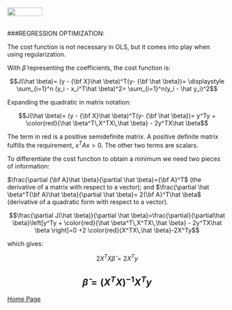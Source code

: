 <br>
<a href="http://rinterested.github.io/statistics/index.html">
<img HEIGHT="20" WIDTH="80" src="https://cloud.githubusercontent.com/assets/9312897/10556783/a27a26fa-745c-11e5-9b1a-2d5bd737387a.PNG"></a>
<br><br>

###REGRESSION OPTIMIZATION:
<br>

The cost function is not necessary in OLS, but it comes into play when using regularization.

With $\hat \beta$ representing the coefficients, the cost function is:

$$J(\hat \beta)= (y - {\bf X}\hat \beta)^T(y- {\bf \hat \beta})= \displaystyle \sum_{i=1}^n (y_i - x_i^T\hat \beta)^2= \sum_{i=1}^n(y_i - \hat y_i)^2$$

Expanding the quadratic in matrix notation:

$$J(\hat \beta)= (y - {\bf X}\hat \beta)^T(y- {\bf \hat \beta})= y^Ty + \color{red}{\hat \beta^T\,X^TX\,\hat \beta} - 2y^TX\hat \beta$$

The term in red is a positive semidefinite matrix. A positive definite matrix fulfills the requirement, $x^TAx>0$. The other two terms are scalars.

To differentiate the cost function to obtain a minimum we need two pieces of information:

$\frac{\partial {\bf A}\hat \beta}{\partial \hat \beta}={\bf A}^T$ (the derivative of a matrix with respect to a vector); and $\frac{\partial \hat \beta^T{\bf A}\hat \beta}{\partial \hat \beta}= 2{\bf A}^T\hat \beta$ (derivative of a quadratic form with respect to a vector).

$$\frac{\partial J(\hat \beta)}{\partial \hat \beta}=\frac{\partial}{\partial\hat \beta}\left[y^Ty + \color{red}{\hat \beta^T\,X^TX\,\hat \beta} - 2y^TX\hat \beta \right]=0 +2 \color{red}{X^TX\,\hat \beta}-2X^Ty$$

which gives:

$$2X^TX\hat \beta = 2X^Ty$$

$$\hat \beta = (X^TX)^{-1}X^Ty$$
---

<a href="http://rinterested.github.io/statistics/index.html">Home Page</a>
